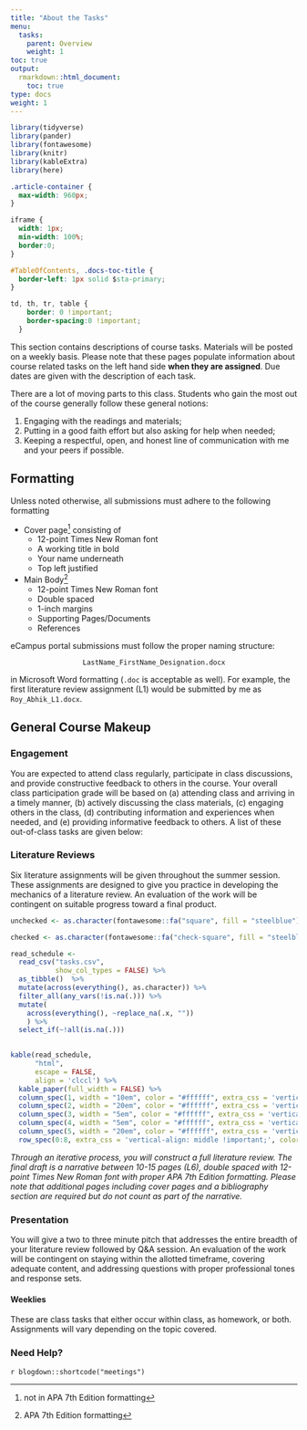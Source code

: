 ```yaml
---
title: "About the Tasks"
menu:
  tasks:
    parent: Overview
    weight: 1
toc: true
output:
  rmarkdown::html_document:
    toc: true
type: docs
weight: 1
---
```


```r
library(tidyverse)
library(pander)
library(fontawesome)
library(knitr)
library(kableExtra)
library(here)
```

```css
.article-container {
  max-width: 960px;
}

iframe {
  width: 1px;
  min-width: 100%;
  border:0;
}

#TableOfContents, .docs-toc-title {
  border-left: 1px solid $sta-primary;
}

td, th, tr, table {
    border: 0 !important;
    border-spacing:0 !important;
  }
```

This section contains descriptions of course tasks. Materials will be posted on a weekly basis. Please note that these pages populate information about course related tasks on the left hand side **when they are assigned**. Due dates are given with the description of each task.

There are a lot of moving parts to this class. Students who gain the most out of the course generally follow these general notions:

1. Engaging with the readings and materials;
2. Putting in a good faith effort but also asking for help when needed; 
3. Keeping a respectful, open, and honest line of communication with me and your peers if possible.

## Formatting

Unless noted otherwise, all submissions must adhere to the following formatting

- Cover page^[not in APA 7th Edition formatting] consisting of 
  - 12-point Times New Roman font
  - A working title in bold
  - Your name underneath
  - Top left justified
- Main Body^[APA 7th Edition formatting]
  - 12-point Times New Roman font
  - Double spaced
  - 1-inch margins
  - Supporting Pages/Documents
  - References

eCampus portal submissions must follow the proper naming structure: 

<center>

`LastName_FirstName_Designation.docx`

</center>

in Microsoft Word formatting (`.doc` is acceptable as well). For example, the first literature review assignment (L1) would be submitted by me as `Roy_Abhik_L1.docx`.

## General Course Makeup

### Engagement
You are expected to attend class regularly, participate in class discussions, and provide constructive feedback to others in the course. Your overall class participation grade will be based on (a) attending class and arriving in a timely manner, (b) actively discussing the class materials, (c) engaging others in the class, (d) contributing information and experiences when needed, and (e) providing informative feedback to others. A list of these out-of-class tasks are given below:

### Literature Reviews
Six literature assignments will be given throughout the summer session. These assignments are designed to give you practice in developing the mechanics of a literature review. An evaluation of the work will be contingent on suitable progress toward a final product.

```r
unchecked <- as.character(fontawesome::fa("square", fill = "steelblue"))

checked <- as.character(fontawesome::fa("check-square", fill = "steelblue"))

read_schedule <- 
  read_csv("tasks.csv",
           show_col_types = FALSE) %>% 
  as_tibble()  %>%
  mutate(across(everything(), as.character)) %>%
  filter_all(any_vars(!is.na(.))) %>% 
  mutate(
    across(everything(), ~replace_na(.x, ""))
    ) %>%
  select_if(~!all(is.na(.))) 
  
```

```r
kable(read_schedule, 
      "html", 
      escape = FALSE,
      align = 'clccl') %>%
  kable_paper(full_width = FALSE) %>%
  column_spec(1, width = "10em", color = "#ffffff", extra_css = 'vertical-align: middle !important;') %>%
  column_spec(2, width = "20em", color = "#ffffff", extra_css = 'vertical-align: middle !important;') %>%
  column_spec(3, width = "5em", color = "#ffffff", extra_css = 'vertical-align: middle !important;') %>%
  column_spec(4, width = "5em", color = "#ffffff", extra_css = 'vertical-align: middle !important;') %>%
  column_spec(5, width = "20em", color = "#ffffff", extra_css = 'vertical-align: middle !important;')  %>%
  row_spec(0:8, extra_css = 'vertical-align: middle !important;', color = "#ffffff", background = "transparent")
```

<i>Through an iterative process, you will construct a full literature review. The final draft is a narrative between 10-15 pages (L6), double spaced with 12-point Times New Roman font with proper APA 7th Edition formatting. Please note that additional pages including cover pages and a bibliography section are required but do not count as part of the narrative.</i>

### Presentation
You will give a two to three minute pitch that addresses the entire breadth of your literature review followed by Q&A session. An evaluation of the work will be contingent on staying within the allotted timeframe, covering adequate content, and addressing questions with proper professional tones and response sets. 

#### Weeklies
These are class tasks that either occur within class, as homework, or both. Assignments will vary depending on the topic covered. 

### Need Help?

`r blogdown::shortcode("meetings")`
